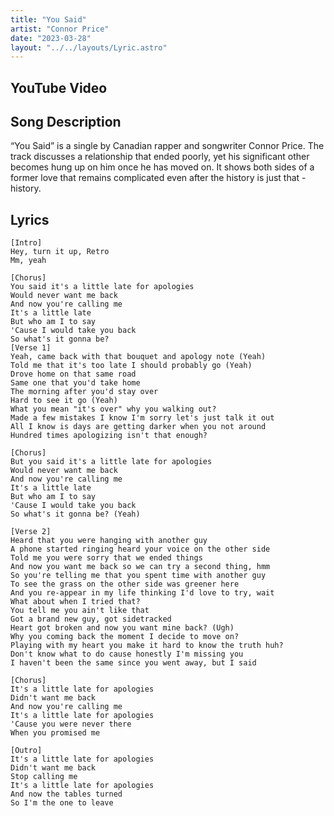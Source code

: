 ```yaml
---
title: "You Said"
artist: "Connor Price"
date: "2023-03-28"
layout: "../../layouts/Lyric.astro"
---
```



## YouTube Video

<YouTube id="tWAcddOMTfY" />

## Song Description

“You Said” is a single by Canadian rapper and songwriter Connor Price. The track discusses a relationship that ended poorly, yet his significant other becomes hung up on him once he has moved on. It shows both sides of a former love that remains complicated even after the history is just that - history.

## Lyrics

```
[Intro]
Hey, turn it up, Retro
Mm, yeah

[Chorus]
You said it's a little late for apologies
Would never want me back
And now you're calling me
It's a little late
But who am I to say
'Cause I would take you back
So what's it gonna be?
[Verse 1]
Yeah, came back with that bouquet and apology note (Yeah)
Told me that it's too late I should probably go (Yeah)
Drove home on that same road
Same one that you'd take home
The morning after you'd stay over
Hard to see it go (Yeah)
What you mean "it's over" why you walking out?
Made a few mistakes I know I'm sorry let's just talk it out
All I know is days are getting darker when you not around
Hundred times apologizing isn't that enough?

[Chorus]
But you said it's a little late for apologies
Would never want me back
And now you're calling me
It's a little late
But who am I to say
'Cause I would take you back
So what's it gonna be? (Yeah)

[Verse 2]
Heard that you were hanging with another guy
A phone started ringing heard your voice on the other side
Told me you were sorry that we ended things
And now you want me back so we can try a second thing, hmm
So you're telling me that you spent time with another guy
To see the grass on the other side was greener here
And you re-appear in my life thinking I'd love to try, wait
What about when I tried that?
You tell me you ain't like that
Got a brand new guy, got sidetracked
Heart got broken and now you want mine back? (Ugh)
Why you coming back the moment I decide to move on?
Playing with my heart you make it hard to know the truth huh?
Don't know what to do cause honestly I'm missing you
I haven't been the same since you went away, but I said

[Chorus]
It's a little late for apologies
Didn't want me back
And now you're calling me
It's a little late for apologies
'Cause you were never there
When you promised me

[Outro]
It's a little late for apologies
Didn't want me back
Stop calling me
It's a little late for apologies
And now the tables turned
So I'm the one to leave
```
